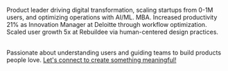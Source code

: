 
Product leader driving digital transformation, scaling startups from 0-1M users, and optimizing operations with AI/ML. MBA. Increased productivity 21% as Innovation Manager at Deloitte through workflow optimization. Scaled user growth 5x at Rebuildee via human-centered design practices.

<br />
Passionate about understanding users and guiding teams to build products people love.

<a href="https://calendly.com/leonchike" className="connect" target="_blank">
  Let's connect to create something meaningful!
</a>
<br />
